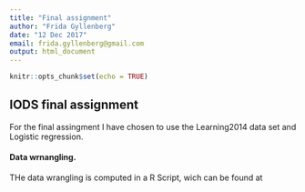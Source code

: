 ```yaml
---
title: "Final assignment"
author: "Frida Gyllenberg"
date: "12 Dec 2017"
email: frida.gyllenberg@gmail.com
output: html_document
---
```


```r
knitr::opts_chunk$set(echo = TRUE)
```

## IODS final assignment 
For the final assingment I have chosen to use the Learning2014 data set and Logistic regression.

#### Data wrnangling. 
THe data wrangling is computed in a R Script, wich can be found at 